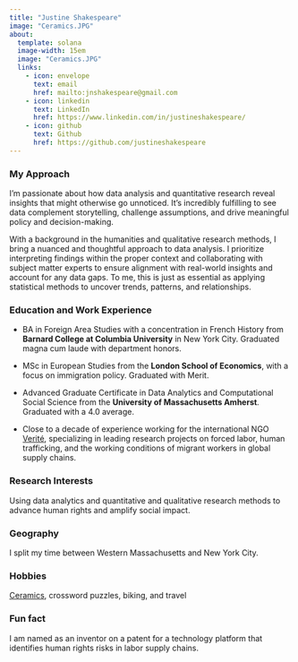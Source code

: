 ```yaml
---
title: "Justine Shakespeare"
image: "Ceramics.JPG"
about:
  template: solana
  image-width: 15em
  image: "Ceramics.JPG"
  links:
    - icon: envelope
      text: email
      href: mailto:jnshakespeare@gmail.com
    - icon: linkedin
      text: LinkedIn
      href: https://www.linkedin.com/in/justineshakespeare/
    - icon: github
      text: Github
      href: https://github.com/justineshakespeare
---
```


### My Approach

I’m passionate about how data analysis and quantitative research reveal insights that might otherwise go unnoticed. It’s incredibly fulfilling to see data complement storytelling, challenge assumptions, and drive meaningful policy and decision-making.

With a background in the humanities and qualitative research methods, I bring a nuanced and thoughtful approach to data analysis. I prioritize interpreting findings within the proper context and collaborating with subject matter experts to ensure alignment with real-world insights and account for any data gaps. To me, this is just as essential as applying statistical methods to uncover trends, patterns, and relationships.

### Education and Work Experience

-   BA in Foreign Area Studies with a concentration in French History from **Barnard College at Columbia University** in New York City. Graduated magna cum laude with department honors.

-   MSc in European Studies from the **London School of Economics**, with a focus on immigration policy. Graduated with Merit.

-   Advanced Graduate Certificate in Data Analytics and Computational Social Science from the **University of Massachusetts Amherst**. Graduated with a 4.0 average.

-   Close to a decade of experience working for the international NGO [Verité](http://verite.org), specializing in leading research projects on forced labor, human trafficking, and the working conditions of migrant workers in global supply chains.

### Research Interests

Using data analytics and quantitative and qualitative research methods to advance human rights and amplify social impact.

### Geography

I split my time between Western Massachusetts and New York City.

### Hobbies

[Ceramics](https://www.instagram.com/justineshakespeareceramics?igsh=MW9xYmwzaXlyeGhrbA%3D%3D&utm_source=qr), crossword puzzles, biking, and travel

### Fun fact

I am named as an inventor on a patent for a technology platform that identifies human rights risks in labor supply chains.
